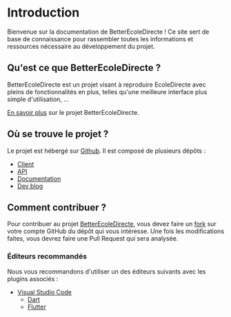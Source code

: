
# Introduction

Bienvenue sur la documentation de BetterEcoleDirecte ! Ce site sert de base de connaissance pour rassembler toutes les informations et ressources nécessaire
au développement du projet.

## Qu'est ce que BetterEcoleDirecte ?

BetterEcoleDirecte est un projet visant à reproduire EcoleDirecte avec pleins de fonctionnalités en plus, telles qu'une meilleure interface plus simple d'utilisation, ...

[En savoir plus](https://better-ecoledirecte.github.io/dev-blog) sur le projet BetterEcoleDirecte.

## Où se trouve le projet ?

Le projet est hébergé sur [Github](https://github.com/better-ecoledirecte). Il est composé de plusieurs dépôts :

* [Client](https://github.com/better-ecoledirecte/client)
* [API](https://github.com/better-ecoledirecte/api)
* [Documentation](https://github.com/better-ecoledirecte/docs)
* [Dev blog](https://github.com/better-ecoledirecte/dev-blog)

## Comment contribuer ?

Pour contribuer au projet [BetterEcoleDirecte](https://github.com/better-ecoledirecte), vous devez faire un [fork](https://docs.github.com/en/get-started/quickstart/fork-a-repo) 
sur votre compte GitHub du dépôt qui vous intéresse. Une fois les modifications faites, vous devrez faire une Pull Request qui sera analysée.

### Éditeurs recommandés

Nous vous recommandons d'utiliser un des éditeurs suivants avec les plugins associés :
* [Visual Studio Code](https://code.visualstudio.com)
    * [Dart](https://marketplace.visualstudio.com/items?itemName=Dart-Code.dart-code)
    * [Flutter](https://marketplace.visualstudio.com/items?itemName=Dart-Code.flutter)